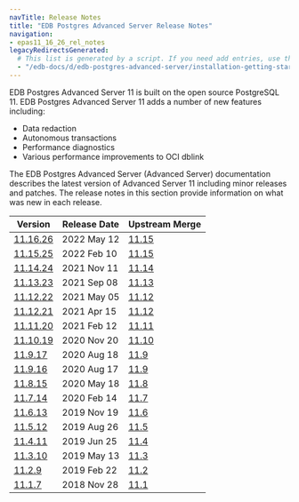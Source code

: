 ```yaml
---
navTitle: Release Notes
title: "EDB Postgres Advanced Server Release Notes"
navigation:
- epas11_16_26_rel_notes
legacyRedirectsGenerated:
  # This list is generated by a script. If you need add entries, use the `legacyRedirects` key.
  - "/edb-docs/d/edb-postgres-advanced-server/installation-getting-started/release-notes/11/toc.html"
---
```


EDB Postgres Advanced Server 11 is built on the open source PostgreSQL 11. EDB Postgres Advanced Server 11 adds a number of new features including: 

-  Data redaction
-  Autonomous transactions
-  Performance diagnostics
-  Various performance improvements to OCI dblink

The EDB Postgres Advanced Server (Advanced Server) documentation describes the latest version of Advanced Server 11 including minor releases and patches. The release notes in this section provide information on what was new in each release. 

| Version | Release Date | Upstream Merge | 
| ------- | ------------ | -------------- | 
| [11.16.26](epas11_16_26_rel_notes.mdx) | 2022 May 12  | [11.15](https://www.postgresql.org/docs/11/release-11-15.html)           | 
| [11.15.25](09_epas11.15.25_rel_notes.mdx) | 2022 Feb 10  | [11.15](https://www.postgresql.org/docs/11/release-11-15.html)           | 
| [11.14.24](10_epas11.14.24_rel_notes.mdx) | 2021 Nov 11 | [11.14](https://www.postgresql.org/docs/11/release-11-14.html) | 
| [11.13.23](11_epas11.13.23_rel_notes.mdx) | 2021 Sep 08 | [11.13](https://www.postgresql.org/docs/11/release-11-13.html) | 
| [11.12.22](13_epas11.12.22_rel_notes.mdx) | 2021 May 05 | [11.12](https://www.postgresql.org/docs/11/release-11-12.html) | 
| [11.12.21](15_epas11.12.21_rel_notes.mdx) | 2021 Apr 15 | [11.12](https://www.postgresql.org/docs/11/release-11-12.html) | 
| [11.11.20](17_epas11.11.20_rel_notes.mdx) | 2021 Feb 12 | [11.11](https://www.postgresql.org/docs/11/release-11-11.html) | 
| [11.10.19](19_epas11.10.19_rel_notes.mdx) | 2020 Nov 20 | [11.10](https://www.postgresql.org/docs/11/release-11-10.html) | 
| [11.9.17](21_epas11.9.17_rel_notes.mdx)   | 2020 Aug 18 | [11.9](https://www.postgresql.org/docs/11/release-11-9.html)   | 
| [11.9.16](23_epas11.9.16_rel_notes.mdx)   | 2020 Aug 17 | [11.9](https://www.postgresql.org/docs/11/release-11-9.html)   | 
| [11.8.15](25_epas11.8.15_rel_notes.mdx)   | 2020 May 18 | [11.8](https://www.postgresql.org/docs/11/release-11-8.html)   | 
| [11.7.14](27_epas11.7.14_rel_notes.mdx)   | 2020 Feb 14 | [11.7](https://www.postgresql.org/docs/11/release-11-7.html) | 
| [11.6.13](29_epas11.6.13_rel_notes.mdx)   | 2019 Nov 19 | [11.6](https://www.postgresql.org/docs/11/release-11-6.html) | 
| [11.5.12](31_epas11.5.12_rel_notes.mdx)   | 2019 Aug 26 | [11.5](https://www.postgresql.org/docs/11/release-11-5.html) | 
| [11.4.11](33_epas11.4.11_rel_notes.mdx)   | 2019 Jun 25 | [11.4](https://www.postgresql.org/docs/11/release-11-4.html) | 
| [11.3.10](35_epas11.3.10_rel_notes.mdx)   | 2019 May 13 | [11.3](https://www.postgresql.org/docs/11/release-11-3.html) | 
| [11.2.9](37_epas11.2.9_rel_notes.mdx)     | 2019 Feb 22 | [11.2](https://www.postgresql.org/docs/11/release-11-2.html) | 
| [11.1.7](39_epas11.1.7_rel_notes.mdx)     | 2018 Nov 28 | [11.1](https://www.postgresql.org/docs/11/release-11-1.html) | 